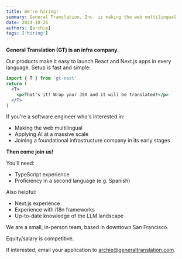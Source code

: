 ```yaml
---
title: We're hiring!
summary: General Translation, Inc. is making the web multilingual
date: 2024-10-26
authors: [archie]
tags: ['hiring']
---
```


**General Translation (GT) is an infra company.**

Our products make it easy to launch React and Next.js apps in every language. Setup is fast and simple:

```jsx copy
import { T } from 'gt-next'
return (
  <T>
    <p>That's it! Wrap your JSX and it will be translated!</p>
  </T>
)
```

If you're a software engineer who's interested in:

- Making the web multilingual
- Applying AI at a massive scale
- Joining a foundational infrastructure company in its early stages

**Then come join us!**

You'll need:

- TypeScript experience
- Proficiency in a second language (e.g. Spanish)

Also helpful:

- Next.js experience
- Experience with i18n frameworks
- Up-to-date knowledge of the LLM landscape

We are a small, in-person team, based in downtown San Francisco.

Equity/salary is competitive.

If interested, email your application to archie@generaltranslation.com.
